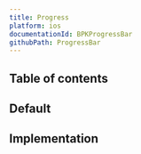 ```yaml
---
title: Progress
platform: ios
documentationId: BPKProgressBar
githubPath: ProgressBar
---
```




## Table of contents

## Default

<IOSComponentScreenshots
  lightMode={screenshotDefault}
  darkMode={screenshotDefaultDm}
  altText="iOS progress bar" />

## Implementation

<Readme file={readme} />
